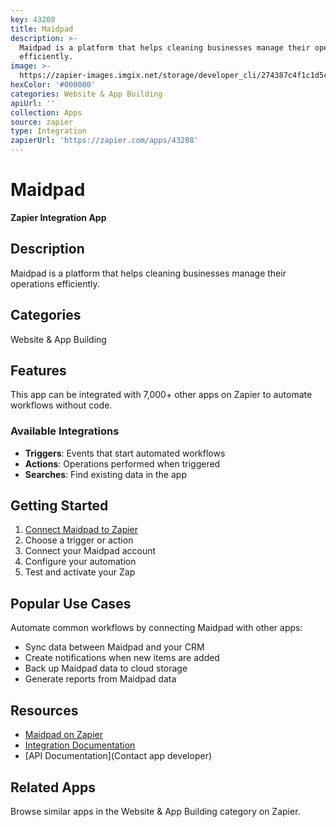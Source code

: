 ```yaml
---
key: 43208
title: Maidpad
description: >-
  Maidpad is a platform that helps cleaning businesses manage their operations
  efficiently.
image: >-
  https://zapier-images.imgix.net/storage/developer_cli/274387c4f1c1d5cbda600f16c3cf8808.png?auto=format%2Ccompress&ixlib=python-3.0.0&q=50
hexColor: '#000000'
categories: Website & App Building
apiUrl: ''
collection: Apps
source: zapier
type: Integration
zapierUrl: 'https://zapier.com/apps/43208'
---
```

# Maidpad

**Zapier Integration App**

## Description

Maidpad is a platform that helps cleaning businesses manage their operations efficiently.

## Categories

Website & App Building

## Features

This app can be integrated with 7,000+ other apps on Zapier to automate workflows without code.

### Available Integrations

- **Triggers**: Events that start automated workflows
- **Actions**: Operations performed when triggered
- **Searches**: Find existing data in the app

## Getting Started

1. [Connect Maidpad to Zapier](https://zapier.com/apps/43208)
2. Choose a trigger or action
3. Connect your Maidpad account
4. Configure your automation
5. Test and activate your Zap

## Popular Use Cases

Automate common workflows by connecting Maidpad with other apps:

- Sync data between Maidpad and your CRM
- Create notifications when new items are added
- Back up Maidpad data to cloud storage
- Generate reports from Maidpad data

## Resources

- [Maidpad on Zapier](https://zapier.com/apps/43208)
- [Integration Documentation](https://zapier.com/apps/43208/integrations)
- [API Documentation](Contact app developer)

## Related Apps

Browse similar apps in the Website & App Building category on Zapier.

